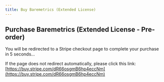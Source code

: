 ```yaml
---
title: Buy Baremetrics (Extended License)
---
```



<Head>
  <meta httpEquiv="refresh" content="5; url='https://buy.stripe.com/dR66osgmB6hp4eccNm'" />
</Head>

## Purchase Baremetrics (Extended License - Pre-order)

You will be redirected to a Stripe checkout page to complete your purchase in 5 seconds…

If the page does not redirect automatically, please click this link: [https://buy.stripe.com/dR66osgmB6hp4eccNm](https://buy.stripe.com/dR66osgmB6hp4eccNm)
